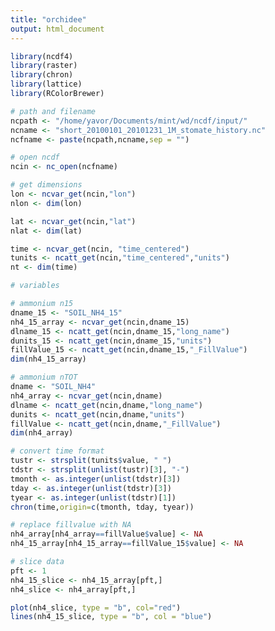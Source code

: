 ```yaml
---
title: "orchidee"
output: html_document
---
```


```r
library(ncdf4)
library(raster)
library(chron)
library(lattice)
library(RColorBrewer)
```

```r
# path and filename
ncpath <- "/home/yavor/Documents/mint/wd/ncdf/input/"
ncname <- "short_20100101_20101231_1M_stomate_history.nc"
ncfname <- paste(ncpath,ncname,sep = "")
```

```r
# open ncdf
ncin <- nc_open(ncfname)
```

```r
# get dimensions
lon <- ncvar_get(ncin,"lon")
nlon <- dim(lon)

lat <- ncvar_get(ncin,"lat")
nlat <- dim(lat)

time <- ncvar_get(ncin, "time_centered")
tunits <- ncatt_get(ncin,"time_centered","units")
nt <- dim(time)
```

```r
# variables

# ammonium n15
dname_15 <- "SOIL_NH4_15"
nh4_15_array <- ncvar_get(ncin,dname_15)
dlname_15 <- ncatt_get(ncin,dname_15,"long_name")
dunits_15 <- ncatt_get(ncin,dname_15,"units")
fillValue_15 <- ncatt_get(ncin,dname_15,"_FillValue")
dim(nh4_15_array)

# ammonium nTOT
dname <- "SOIL_NH4"
nh4_array <- ncvar_get(ncin,dname)
dlname <- ncatt_get(ncin,dname,"long_name")
dunits <- ncatt_get(ncin,dname,"units")
fillValue <- ncatt_get(ncin,dname,"_FillValue")
dim(nh4_array)
```

```r
# convert time format
tustr <- strsplit(tunits$value, " ")
tdstr <- strsplit(unlist(tustr)[3], "-")
tmonth <- as.integer(unlist(tdstr)[3])
tday <- as.integer(unlist(tdstr)[3])
tyear <- as.integer(unlist(tdstr)[1])
chron(time,origin=c(tmonth, tday, tyear))
```

```r
# replace fillvalue with NA
nh4_array[nh4_array==fillValue$value] <- NA
nh4_15_array[nh4_15_array==fillValue_15$value] <- NA
```

```r
# slice data
pft <- 1
nh4_15_slice <- nh4_15_array[pft,]
nh4_slice <- nh4_array[pft,]
```

```r
plot(nh4_slice, type = "b", col="red")
lines(nh4_15_slice, type = "b", col = "blue")
```


